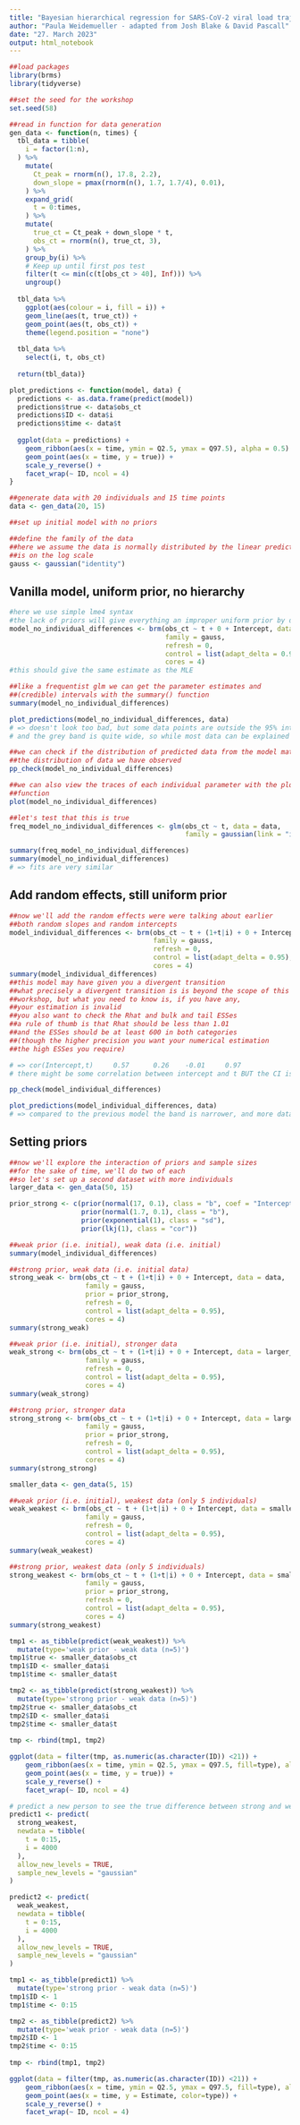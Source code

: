 ```yaml
---
title: "Bayesian hierarchical regression for SARS-CoV-2 viral load trajectories"
author: "Paula Weidemueller - adapted from Josh Blake & David Pascall"
date: "27. March 2023"
output: html_notebook
---
```


```r
##load packages
library(brms)
library(tidyverse)

##set the seed for the workshop
set.seed(58)
```

```r
##read in function for data generation
gen_data <- function(n, times) {
  tbl_data = tibble(
    i = factor(1:n),
  ) %>% 
    mutate(
      Ct_peak = rnorm(n(), 17.8, 2.2),
      down_slope = pmax(rnorm(n(), 1.7, 1.7/4), 0.01),
    ) %>% 
    expand_grid(
      t = 0:times,
    ) %>% 
    mutate(
      true_ct = Ct_peak + down_slope * t,
      obs_ct = rnorm(n(), true_ct, 3),
    ) %>% 
    group_by(i) %>% 
    # Keep up until first pos test
    filter(t <= min(c(t[obs_ct > 40], Inf))) %>% 
    ungroup()
  
  tbl_data %>% 
    ggplot(aes(colour = i, fill = i)) +
    geom_line(aes(t, true_ct)) +
    geom_point(aes(t, obs_ct)) +
    theme(legend.position = "none")
  
  tbl_data %>% 
    select(i, t, obs_ct) 
  
  return(tbl_data)}

plot_predictions <- function(model, data) {
  predictions <- as.data.frame(predict(model))
  predictions$true <- data$obs_ct
  predictions$ID <- data$i
  predictions$time <- data$t
  
  ggplot(data = predictions) + 
    geom_ribbon(aes(x = time, ymin = Q2.5, ymax = Q97.5), alpha = 0.5) +
    geom_point(aes(x = time, y = true)) +
    scale_y_reverse() +
    facet_wrap(~ ID, ncol = 4)
}

```

```r
##generate data with 20 individuals and 15 time points
data <- gen_data(20, 15)
```

```r
##set up initial model with no priors

##define the family of the data
##here we assume the data is normally distributed by the linear predictor 
##is on the log scale
gauss <- gaussian("identity")
```

## Vanilla model, uniform prior, no hierarchy
```r
#here we use simple lme4 syntax
#the lack of priors will give everything an improper uniform prior by default
model_no_individual_differences <- brm(obs_ct ~ t + 0 + Intercept, data = data, 
                                       family = gauss,
                                       refresh = 0,
                                       control = list(adapt_delta = 0.95),
                                       cores = 4)
#this should give the same estimate as the MLE
```

```r
##like a frequentist glm we can get the parameter estimates and 
##(credible) intervals with the summary() function
summary(model_no_individual_differences)
```


```r
plot_predictions(model_no_individual_differences, data)
# => doesn't look too bad, but some data points are outside the 95% interval (grey band)
# and the grey band is quite wide, so while most data can be explained by model is kind of too generic and not very precise for a given individual
```
```r
##we can check if the distribution of predicted data from the model matches
##the distribution of data we have observed
pp_check(model_no_individual_differences)
```

```r
##we can also view the traces of each individual parameter with the plot()
##function
plot(model_no_individual_differences)
```

```r
##let's test that this is true
freq_model_no_individual_differences <- glm(obs_ct ~ t, data = data, 
                                            family = gaussian(link = "identity"))

```

```r
summary(freq_model_no_individual_differences)
summary(model_no_individual_differences)
# => fits are very similar
```
## Add random effects, still uniform prior
```r
##now we'll add the random effects were were talking about earlier
##both random slopes and random intercepts
model_individual_differences <- brm(obs_ct ~ t + (1+t|i) + 0 + Intercept, data = data,
                                    family = gauss, 
                                    refresh = 0,
                                    control = list(adapt_delta = 0.95),
                                    cores = 4)
summary(model_individual_differences)
##this model may have given you a divergent transition
##what precisely a divergent transition is is beyond the scope of this
##workshop, but what you need to know is, if you have any,
##your estimation is invalid
##you also want to check the Rhat and bulk and tail ESSes
##a rule of thumb is that Rhat should be less than 1.01
##and the ESSes should be at least 600 in both categories
##(though the higher precision you want your numerical estimation
##the high ESSes you require)

# => cor(Intercept,t)     0.57      0.26    -0.01     0.97
# there might be some correlation between intercept and t BUT the CI is very large (-0.01, 0.97) and 0 correlation is part of it, so they also might not be correlated
```
```r
pp_check(model_individual_differences)
```

```r
plot_predictions(model_individual_differences, data)
# => compared to the previous model the band is narrower, and more data points are contained within
```
## Setting priors
```r
##now we'll explore the interaction of priors and sample sizes
##for the sake of time, we'll do two of each
##so let's set up a second dataset with more individuals
larger_data <- gen_data(50, 15)

prior_strong <- c(prior(normal(17, 0.1), class = "b", coef = "Intercept"),
                  prior(normal(1.7, 0.1), class = "b"),
                  prior(exponential(1), class = "sd"),
                  prior(lkj(1), class = "cor"))
```

```r
##weak prior (i.e. initial), weak data (i.e. initial)
summary(model_individual_differences)

```


```r
##strong prior, weak data (i.e. initial data)
strong_weak <- brm(obs_ct ~ t + (1+t|i) + 0 + Intercept, data = data,
                   family = gauss, 
                   prior = prior_strong,
                   refresh = 0,
                   control = list(adapt_delta = 0.95),
                   cores = 4)
summary(strong_weak)
```
```r
##weak prior (i.e. initial), stronger data
weak_strong <- brm(obs_ct ~ t + (1+t|i) + 0 + Intercept, data = larger_data,
                   family = gauss,
                   refresh = 0,
                   control = list(adapt_delta = 0.95),
                   cores = 4)
summary(weak_strong)
```
```r
##strong prior, stronger data
strong_strong <- brm(obs_ct ~ t + (1+t|i) + 0 + Intercept, data = larger_data,
                   family = gauss,
                   prior = prior_strong,
                   refresh = 0,
                   control = list(adapt_delta = 0.95),
                   cores = 4)
summary(strong_strong)
```

```r
smaller_data <- gen_data(5, 15)
```

```r
##weak prior (i.e. initial), weakest data (only 5 individuals)
weak_weakest <- brm(obs_ct ~ t + (1+t|i) + 0 + Intercept, data = smaller_data,
                   family = gauss,
                   refresh = 0,
                   control = list(adapt_delta = 0.95),
                   cores = 4)
summary(weak_weakest)
```

```r
##strong prior, weakest data (only 5 individuals)
strong_weakest <- brm(obs_ct ~ t + (1+t|i) + 0 + Intercept, data = smaller_data,
                   family = gauss, 
                   prior = prior_strong,
                   refresh = 0,
                   control = list(adapt_delta = 0.95),
                   cores = 4)
summary(strong_weakest)
```

```r
tmp1 <- as_tibble(predict(weak_weakest)) %>% 
  mutate(type='weak prior - weak data (n=5)')
tmp1$true <- smaller_data$obs_ct
tmp1$ID <- smaller_data$i
tmp1$time <- smaller_data$t

tmp2 <- as_tibble(predict(strong_weakest)) %>% 
  mutate(type='strong prior - weak data (n=5)')
tmp2$true <- smaller_data$obs_ct
tmp2$ID <- smaller_data$i
tmp2$time <- smaller_data$t
  
tmp <- rbind(tmp1, tmp2)

ggplot(data = filter(tmp, as.numeric(as.character(ID)) <21)) + 
    geom_ribbon(aes(x = time, ymin = Q2.5, ymax = Q97.5, fill=type), alpha = 0.5) +
    geom_point(aes(x = time, y = true)) +
    scale_y_reverse() +
    facet_wrap(~ ID, ncol = 4)
```

```r
# predict a new person to see the true difference between strong and weak prior
predict1 <- predict(
  strong_weakest,
  newdata = tibble(
    t = 0:15,
    i = 4000
  ),
  allow_new_levels = TRUE,
  sample_new_levels = "gaussian"
)

predict2 <- predict(
  weak_weakest,
  newdata = tibble(
    t = 0:15,
    i = 4000
  ),
  allow_new_levels = TRUE,
  sample_new_levels = "gaussian"
)
```

```r
tmp1 <- as_tibble(predict1) %>% 
  mutate(type='strong prior - weak data (n=5)')
tmp1$ID <- 1
tmp1$time <- 0:15

tmp2 <- as_tibble(predict2) %>% 
  mutate(type='weak prior - weak data (n=5)')
tmp2$ID <- 1
tmp2$time <- 0:15
  
tmp <- rbind(tmp1, tmp2)

ggplot(data = filter(tmp, as.numeric(as.character(ID)) <21)) + 
    geom_ribbon(aes(x = time, ymin = Q2.5, ymax = Q97.5, fill=type), alpha = 0.5) +
    geom_point(aes(x = time, y = Estimate, color=type)) +
    scale_y_reverse() +
    facet_wrap(~ ID, ncol = 4)
```

